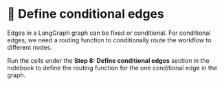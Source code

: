 # 👐 Define conditional edges

Edges in a LangGraph graph can be fixed or conditional. For conditional edges, we need a routing function to conditionally route the workflow to different nodes.

Run the cells under the **Step 8: Define conditional edges** section in the notebook to define the routing function for the one conditional edge in the graph.